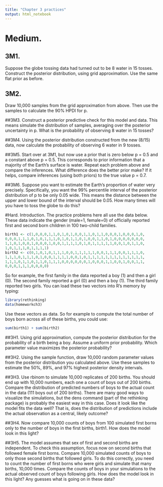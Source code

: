 ```yaml
---
title: "Chapter 3 practices"
output: html_notebook
---
```


# Medium.
## 3M1. 

Suppose the globe tossing data had turned out to be 8 water in 15 tosses. Construct the posterior
distribution, using grid approximation. Use the same flat prior as before.

## 3M2. 
Draw 10,000 samples from the grid approximation from above. Then use the samples to calculate
the 90% HPDI for p.

##3M3. 
Construct a posterior predictive check for this model and data. This means simulate the distribution
of samples, averaging over the posterior uncertainty in p. What is the probability of observing
8 water in 15 tosses?

##3M4. 
Using the posterior distribution constructed from the new (8/15) data, now calculate the probability
of observing 6 water in 9 tosses.

##3M5. 
Start over at 3M1, but now use a prior that is zero below p = 0.5 and a constant above p = 0.5.
This corresponds to prior information that a majority of the Earth’s surface is water. Repeat each
problem above and compare the inferences. What difference does the better prior make? If it helps,
compare inferences (using both priors) to the true value p = 0.7.

##3M6. 
Suppose you want to estimate the Earth’s proportion of water very precisely. Specifically, you
want the 99% percentile interval of the posterior distribution of p to be only 0.05 wide. This means
the distance between the upper and lower bound of the interval should be 0.05. How many times will
you have to toss the globe to do this?

#Hard.
Introduction. The practice problems here all use the data below. These data indicate the gender (male=1, female=0) of officially reported first and second born children in 100 two-child families.
```r
birth1 <- c(1,0,0,0,1,1,0,1,0,1,0,0,1,1,0,1,1,0,0,0,1,0,0,0,1,0,
0,0,0,1,1,1,0,1,0,1,1,1,0,1,0,1,1,0,1,0,0,1,1,0,1,0,0,0,0,0,0,0,
1,1,0,1,0,0,1,0,0,0,1,0,0,1,1,1,1,0,1,0,1,1,1,1,1,0,0,1,0,1,1,0,
1,0,1,1,1,0,1,1,1,1)
birth2 <- c(0,1,0,1,0,1,1,1,0,0,1,1,1,1,1,0,0,1,1,1,0,0,1,1,1,0,
1,1,1,0,1,1,1,0,1,0,0,1,1,1,1,0,0,1,0,1,1,1,1,1,1,1,1,1,1,1,1,1,
1,1,1,0,1,1,0,1,1,0,1,1,1,0,0,0,0,0,0,1,0,0,0,1,1,0,0,1,0,0,1,1,
0,0,0,1,1,1,0,0,0,0)
```

So for example, the first family in the data reported a boy (1) and then a girl (0). The second family
reported a girl (0) and then a boy (1). The third family reported two girls. You can load these two
vectors into R’s memory by typing:

```r
library(rethinking)
data(homeworkch3)
```

Use these vectors as data. So for example to compute the total number of boys born across all of these
births, you could use:

```r
sum(birth1) + sum(birth2)
```

##3H1. 
Using grid approximation, compute the posterior distribution for the probability of a birth
being a boy. Assume a uniform prior probability. Which parameter value maximizes the posterior
probability?

##3H2. 
Using the sample function, draw 10,000 random parameter values from the posterior distribution
you calculated above. Use these samples to estimate the 50%, 89%, and 97% highest posterior
density intervals.

##3H3. 
Use rbinom to simulate 10,000 replicates of 200 births. You should end up with 10,000 numbers,
each one a count of boys out of 200 births. Compare the distribution of predicted numbers
of boys to the actual count in the data (111 boys out of 200 births). There are many good ways to
visualize the simulations, but the dens command (part of the rethinking package) is probably the
easiest way in this case. Does it look like the model fits the data well? That is, does the distribution
of predictions include the actual observation as a central, likely outcome?

##3H4. 
Now compare 10,000 counts of boys from 100 simulated first borns only to the number of boys
in the first births, birth1. How does the model look in this light?

##3H5. 
The model assumes that sex of first and second births are independent. To check this assumption,
focus now on second births that followed female first borns. Compare 10,000 simulated counts
of boys to only those second births that followed girls. To do this correctly, you need to count the
number of first borns who were girls and simulate that many births, 10,000 times. Compare the
counts of boys in your simulations to the actual observed count of boys following girls. How does the
model look in this light? Any guesses what is going on in these data?
